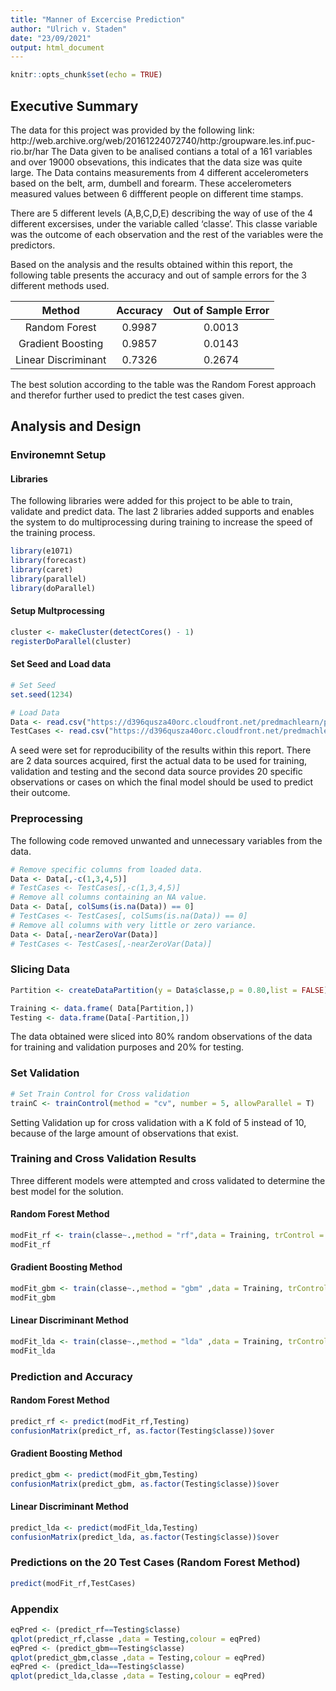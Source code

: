 ```yaml
---
title: "Manner of Excercise Prediction"
author: "Ulrich v. Staden"
date: "23/09/2021"
output: html_document
---
```


```r
knitr::opts_chunk$set(echo = TRUE)
```

## Executive Summary
The data for this project was provided by the following link: http://web.archive.org/web/20161224072740/http:/groupware.les.inf.puc-rio.br/har
The Data given to be analised contians a total of a 161 variables and over 19000 obsevations, this indicates that the data size was quite large.
The Data contains measurements from 4 different accelerometers based on the belt, arm, dumbell and forearm. These accelerometers measured values
between 6 diffferent people on different time stamps.

There are 5 different levels (A,B,C,D,E) describing the way of use of the 4 different excersises, under the variable called 'classe'. This classe 
variable was the outcome of each observation and the rest of the variables were the predictors. 

Based on the analysis and the results obtained within this report, the following table presents the accuracy and out of sample errors for the 3 
different methods used.

|        Method       | Accuracy | Out of Sample Error   |
|:-------------------:|:--------:|:---------------------:|
|    Random Forest    |  0.9987  | 0.0013                |
|  Gradient Boosting  |  0.9857  | 0.0143                |
| Linear Discriminant |  0.7326  | 0.2674                |

The best solution according to the table was the Random Forest approach and therefor further used to predict the test cases given.

## Analysis and Design
### Environemnt Setup
#### Libraries

The following libraries were added for this project to be able to train, validate and predict data. The last 2 libraries added supports and 
enables the system to do multiprocessing during training to increase the speed of the training process.
```r
library(e1071)
library(forecast)
library(caret)
library(parallel)
library(doParallel)
```

#### Setup Multprocessing
```r
cluster <- makeCluster(detectCores() - 1)
registerDoParallel(cluster)
```

#### Set Seed and Load data
```r
# Set Seed
set.seed(1234)

# Load Data
Data <- read.csv("https://d396qusza40orc.cloudfront.net/predmachlearn/pml-training.csv")
TestCases <- read.csv("https://d396qusza40orc.cloudfront.net/predmachlearn/pml-testing.csv")

```
A seed were set for reproducibility of the results within this report. There are 2 data sources acquired, first the actual data to be used for
training, validation and testing and the second data source provides 20 specific observations or cases on which the final model should be used 
to predict their outcome.

### Preprocessing

The following code removed unwanted and unnecessary variables from the data.
```r
# Remove specific columns from loaded data. 
Data <- Data[,-c(1,3,4,5)]
# TestCases <- TestCases[,-c(1,3,4,5)]
# Remove all columns containing an NA value.
Data <- Data[, colSums(is.na(Data)) == 0]
# TestCases <- TestCases[, colSums(is.na(Data)) == 0]
# Remove all columns with very little or zero variance.
Data <- Data[,-nearZeroVar(Data)]
# TestCases <- TestCases[,-nearZeroVar(Data)]
```

### Slicing Data

```r
Partition <- createDataPartition(y = Data$classe,p = 0.80,list = FALSE)

Training <- data.frame( Data[Partition,])
Testing <- data.frame(Data[-Partition,])
```

The data obtained were sliced into 80% random observations of the data for training and validation purposes and 20% for testing.

### Set Validation
```r
# Set Train Control for Cross validation
trainC <- trainControl(method = "cv", number = 5, allowParallel = T)
```

Setting Validation up for cross validation with a K fold of 5 instead of 10, because of the large amount of observations that exist.

### Training and Cross Validation Results
Three different models were attempted and cross validated to determine the best model for the solution.

#### Random Forest Method
```r
modFit_rf <- train(classe~.,method = "rf",data = Training, trControl = trainC)
modFit_rf
```
#### Gradient Boosting Method
```r
modFit_gbm <- train(classe~.,method = "gbm" ,data = Training, trControl = trainC,verbose = FALSE)
modFit_gbm
```
#### Linear Discriminant Method
```r
modFit_lda <- train(classe~.,method = "lda" ,data = Training, trControl = trainC)
modFit_lda
```

### Prediction and Accuracy
#### Random Forest Method
```r
predict_rf <- predict(modFit_rf,Testing)
confusionMatrix(predict_rf, as.factor(Testing$classe))$over
```
#### Gradient Boosting Method
```r
predict_gbm <- predict(modFit_gbm,Testing)
confusionMatrix(predict_gbm, as.factor(Testing$classe))$over
```
#### Linear Discriminant Method
```r
predict_lda <- predict(modFit_lda,Testing)
confusionMatrix(predict_lda, as.factor(Testing$classe))$over
```
### Predictions on the 20 Test Cases (Random Forest Method)
```r
predict(modFit_rf,TestCases)
```

### Appendix
```r
eqPred <- (predict_rf==Testing$classe)
qplot(predict_rf,classe ,data = Testing,colour = eqPred)
eqPred <- (predict_gbm==Testing$classe)
qplot(predict_gbm,classe ,data = Testing,colour = eqPred)
eqPred <- (predict_lda==Testing$classe)
qplot(predict_lda,classe ,data = Testing,colour = eqPred)
```